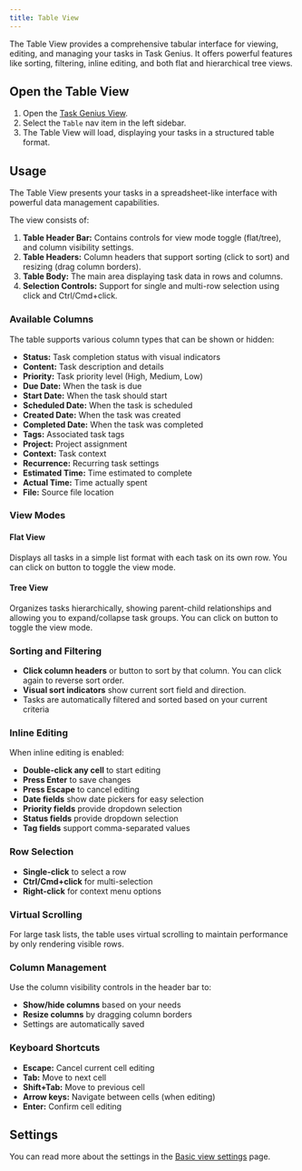 ```yaml
---
title: Table View
---
```



The Table View provides a comprehensive tabular interface for viewing, editing, and managing your tasks in Task Genius. It offers powerful features like sorting, filtering, inline editing, and both flat and hierarchical tree views.

<VersionCallout version="8.9.0" />

## Open the Table View

1. Open the [Task Genius View](/docs/task-view).
2. Select the `Table` nav item in the left sidebar.
3. The Table View will load, displaying your tasks in a structured table format.

## Usage

The Table View presents your tasks in a spreadsheet-like interface with powerful data management capabilities.

The view consists of:

1. **Table Header Bar:** Contains controls for view mode toggle (flat/tree), and column visibility settings.
2. **Table Headers:** Column headers that support sorting (click to sort) and resizing (drag column borders).
3. **Table Body:** The main area displaying task data in rows and columns.
4. **Selection Controls:** Support for single and multi-row selection using click and Ctrl/Cmd+click.

### Available Columns

The table supports various column types that can be shown or hidden:

- **Status:** Task completion status with visual indicators
- **Content:** Task description and details
- **Priority:** Task priority level (High, Medium, Low)
- **Due Date:** When the task is due
- **Start Date:** When the task should start
- **Scheduled Date:** When the task is scheduled
- **Created Date:** When the task was created
- **Completed Date:** When the task was completed
- **Tags:** Associated task tags
- **Project:** Project assignment
- **Context:** Task context
- **Recurrence:** Recurring task settings
- **Estimated Time:** Time estimated to complete
- **Actual Time:** Time actually spent
- **File:** Source file location

### View Modes

#### Flat View

Displays all tasks in a simple list format with each task on its own row. You can click on <ListIcon className="inline-block w-5 h-5" /> button to toggle the view mode.

#### Tree View

Organizes tasks hierarchically, showing parent-child relationships and allowing you to expand/collapse task groups. You can click on <GitBranchIcon className="inline-block w-5 h-5" /> button to toggle the view mode.

### Sorting and Filtering

- **Click column headers** or <ArrowUpDownIcon className="inline-block w-5 h-5" /> button to sort by that column. You can click again to reverse sort order.
- **Visual sort indicators** show current sort field and direction.
- Tasks are automatically filtered and sorted based on your current criteria

### Inline Editing

When inline editing is enabled:

- **Double-click any cell** to start editing
- **Press Enter** to save changes
- **Press Escape** to cancel editing
- **Date fields** show date pickers for easy selection
- **Priority fields** provide dropdown selection
- **Status fields** provide dropdown selection
- **Tag fields** support comma-separated values

### Row Selection

- **Single-click** to select a row
- **Ctrl/Cmd+click** for multi-selection
- **Right-click** for context menu options

### Virtual Scrolling

For large task lists, the table uses virtual scrolling to maintain performance by only rendering visible rows.

### Column Management

Use the column visibility controls in the header bar to:

- **Show/hide columns** based on your needs
- **Resize columns** by dragging column borders
- Settings are automatically saved

### Keyboard Shortcuts

- **Escape:** Cancel current cell editing
- **Tab:** Move to next cell
- **Shift+Tab:** Move to previous cell
- **Arrow keys:** Navigate between cells (when editing)
- **Enter:** Confirm cell editing

## Settings

You can read more about the settings in the [Basic view settings](/docs/task-view/basic-view-settings#basic-settings) page.
